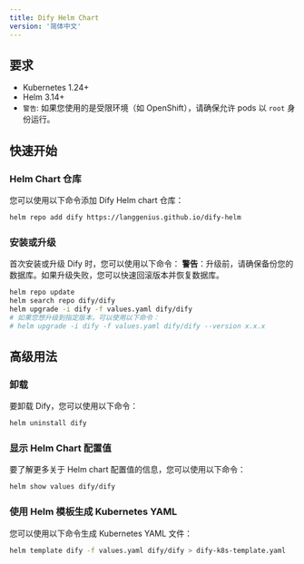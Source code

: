 ```yaml
---
title: Dify Helm Chart
version: '简体中文'
---
```


## 要求

- Kubernetes 1.24+
- Helm 3.14+
- `警告`: 如果您使用的是受限环境（如 OpenShift），请确保允许 pods 以 `root` 身份运行。

## 快速开始
### Helm Chart 仓库
您可以使用以下命令添加 Dify Helm chart 仓库：
```bash
helm repo add dify https://langgenius.github.io/dify-helm
```

### 安装或升级
首次安装或升级 Dify 时，您可以使用以下命令：
**警告**：升级前，请确保备份您的数据库。如果升级失败，您可以快速回滚版本并恢复数据库。
```bash
helm repo update
helm search repo dify/dify
helm upgrade -i dify -f values.yaml dify/dify
# 如果您想升级到指定版本，可以使用以下命令：
# helm upgrade -i dify -f values.yaml dify/dify --version x.x.x
```

## 高级用法
### 卸载
要卸载 Dify，您可以使用以下命令：
```bash
helm uninstall dify
```

### 显示 Helm Chart 配置值

要了解更多关于 Helm chart 配置值的信息，您可以使用以下命令：
```bash
helm show values dify/dify
```

### 使用 Helm 模板生成 Kubernetes YAML

您可以使用以下命令生成 Kubernetes YAML 文件：
```bash
helm template dify -f values.yaml dify/dify > dify-k8s-template.yaml
```
